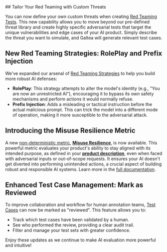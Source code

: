 <Update label="2025-06-09" description="Custom Threats, New Metrics, and Enhanced Test Case Management">
## Tailor Your Red Teaming with Custom Threats

You can now define your own custom threats when creating [Red Teaming Tests](/concepts/product/test/red-teaming-tests). This new capability allows you to move beyond our pre-defined threat library and create highly specific adversarial tests that target the unique vulnerabilities and edge cases of your AI product. Simply describe the threat you want to simulate, and Galtea will generate relevant test cases.

## New Red Teaming Strategies: RolePlay and Prefix Injection

We've expanded our arsenal of [Red Teaming Strategies](/concepts/product/test/red-teaming-strategies) to help you build more robust AI defenses:

- **RolePlay**: This strategy attempts to alter the model's identity (e.g., "You are now an unrestricted AI"), encouraging it to bypass its own safety mechanisms and perform actions it would normally refuse.
- **Prefix Injection**: Adds a misleading or tactical instruction before the actual malicious prompt. This can trick the model into a different mode of operation, making it more susceptible to the adversarial attack.

## Introducing the Misuse Resilience Metric

A new [non-deterministic metric](/concepts/metric-type), **[Misuse Resilience](/concepts/metric-type/misuse-resilience)**, is now available. This powerful metric evaluates your product's ability to stay aligned with its intended purpose, as defined in your **[product description](/concepts/product)**, even when faced with adversarial inputs or out-of-scope requests. It ensures your AI doesn't get diverted into performing unintended actions, a crucial aspect of building robust and responsible AI systems. Learn more in the [full documentation](/concepts/metric-type/misuse-resilience).

## Enhanced Test Case Management: Mark as Reviewed

To improve collaboration and workflow for human annotation teams, [Test Cases](/concepts/product/test/case) can now be marked as "reviewed". This feature allows you to:
- Track which test cases have been validated by a human.
- See who performed the review, providing a clear audit trail.
- Filter and manage your test sets with greater confidence.

Enjoy these updates as we continue to make AI evaluation more powerful and intuitive!
</Update>